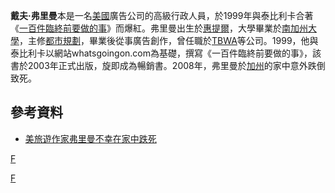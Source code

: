 '''戴夫·弗里曼'''{{BD|1961年|2月21日|2008年|8月17日}}本是一名[[美國|美國]]廣告公司的高級行政人員，於1999年與泰比利卡合著《[[一百件臨終前要做的事|一百件臨終前要做的事]]》而爆紅。弗里曼出生於[[惠提爾|惠提爾]]，大學畢業於[[南加州大學|南加州大學]]，主修[[都市規劃|都市規劃]]，畢業後從事廣告創作，曾任職於[[TBWA|TBWA]]等公司。1999，他與泰比利卡以網站whatsgoingon.com為基礎，撰寫《一百件臨終前要做的事》，該書於2003年正式出版，旋即成為暢銷書。2008年，弗里曼於[[加州|加州]]的家中意外跌倒致死。
==參考資料==
*[https://web.archive.org/web/20160304221337/http://www.publishing.com.hk/pubnews/NewsDetail.asp?NewsID=20080828101 美旅遊作家弗里曼不幸在家中跌死]
[[CATEGORY:美國作家|F]]
[[Category:南加州大學校友|F]]